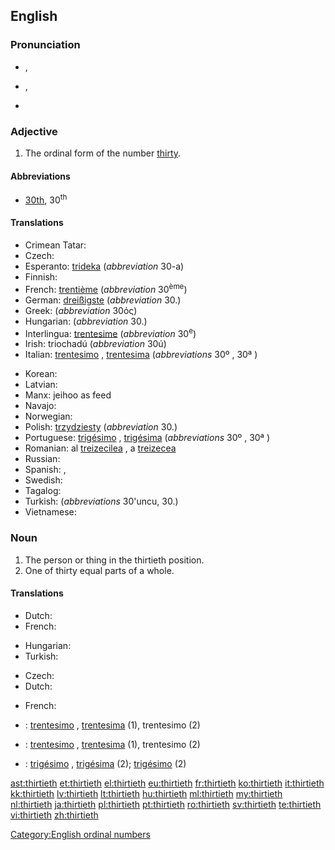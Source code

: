 ==English==

===Pronunciation===
* {{a|RP}} {{IPA|/ˈθɜːtiəθ/}}, {{X-SAMPA|/"T3:ti@T/}}
* {{a|GenAm}} {{IPA|/ˈθɝtiəθ/}}, {{X-SAMPA|/"T3`ti@T/}}
* {{hyphenation|thir|ti|eth}}

===Adjective===
{{en-adj|-}}

# The ordinal form of the number [[thirty]].

====Abbreviations====
* [[30th]], 30<sup>th</sup>

====Translations====
{{trans-top|the ordinal form of the number thirty}}
* Crimean Tatar: {{tø|crh|otuzıncı}}
* Czech: {{t|cs|třicátý|m}}
* Esperanto: [[trideka]] (''abbreviation'' 30-a)
* Finnish: {{t-|fi|kolmaskymmenes}}
* French: [[trentième]] (''abbreviation'' 30<sup>ème</sup>)
* German: [[dreißigste]] (''abbreviation'' 30.)
* Greek: {{t|el|τριακοστός|tr=triakostós}} (''abbreviation'' 30ός)
* Hungarian: {{t+|hu|harmincadik}} (''abbreviation'' 30.)
* Interlingua: [[trentesime]] (''abbreviation'' 30<sup>e</sup>)
* Irish: triochadú (''abbreviation'' 30ú)
* Italian: [[trentesimo]] {{m}}, [[trentesima]] {{f}} (''abbreviations'' 30º {{m}}, 30ª {{f}})
{{trans-mid}}
* Korean: {{t|ko|서른째|tr=seoreunjjae|sc=Kore}}
* Latvian: {{t|lv|trīsdesmitais}}
* Manx: jeihoo as feed
* Navajo: {{tø|nv|tádiin góneʼ}}
* Norwegian: {{t|no|trettiende}}
* Polish: [[trzydziesty]] (''abbreviation'' 30.)
* Portuguese: [[trigésimo]] {{m}}, [[trigésima]] {{f}} (''abbreviations'' 30º {{m}}, 30ª {{f}})
* Romanian: al [[treizecilea]] {{m}}, a [[treizecea]] {{f}}
* Russian: {{t|ru|тридцатый|sc=Cyrl|tr=tridcátyj}}
* Spanish: {{t-|es|trigésimo|m}}, {{t-|es|trigésima|f}}
* Swedish: {{t|sv|trettionde}}
* Tagalog: {{t|tl|ikalabintatlo|sc=Cyrl}}
* Turkish: {{t|tr|otuzuncu}} (''abbreviations'' 30'uncu, 30.)
* Vietnamese: {{t|vi|thứ ba mươi}}
{{trans-bottom}}

===Noun===
{{en-noun}}

# The person or thing in the thirtieth position.
# One of thirty equal parts of a whole.

====Translations====
{{trans-top|the person or thing in the thirtieth position}}
* Dutch: {{t|nl|dertigste}}
* French: {{t+|fr|trentième}} {{m|f}}
{{trans-mid}}
* Hungarian: {{t+|hu|harmincadik}}
* Turkish: {{t|tr|otuzuncu}}
{{trans-bottom}}

{{trans-top|one of thirty equal parts of a whole}}
* Czech: {{t|cs|třicetina|f}}
* Dutch: {{t|nl|dertigste|n}}
{{trans-mid}}
* French: {{t+|fr|trentième}} {{m|f}}
{{trans-bottom}}

{{checktrans-top}}
* {{ttbc|ia}}: [[trentesimo]] {{m}}, [[trentesima]] {{f}} (1), trentesimo (2)
{{trans-mid}}
* {{ttbc|it}}: [[trentesimo]] {{m}}, [[trentesima]] {{f}} (1), trentesimo {{m}} (2)
* {{ttbc|pt}}: [[trigésimo]] {{m}}, [[trigésima]] {{f}} (2); [[trigésimo]] {{m}} (2)
{{trans-bottom}}

[[Category:English ordinal numbers]]

[[ast:thirtieth]]
[[et:thirtieth]]
[[el:thirtieth]]
[[eu:thirtieth]]
[[fr:thirtieth]]
[[ko:thirtieth]]
[[it:thirtieth]]
[[kk:thirtieth]]
[[lv:thirtieth]]
[[lt:thirtieth]]
[[hu:thirtieth]]
[[ml:thirtieth]]
[[my:thirtieth]]
[[nl:thirtieth]]
[[ja:thirtieth]]
[[pl:thirtieth]]
[[pt:thirtieth]]
[[ro:thirtieth]]
[[sv:thirtieth]]
[[te:thirtieth]]
[[vi:thirtieth]]
[[zh:thirtieth]]